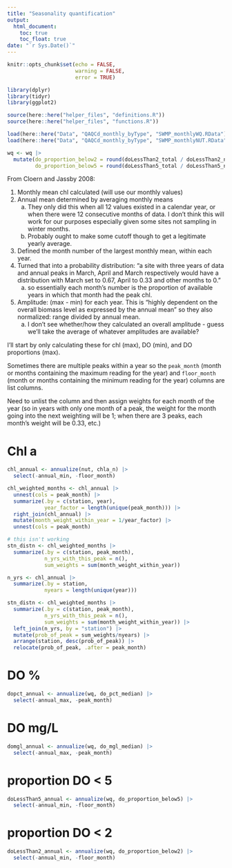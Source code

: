 ```yaml
---
title: "Seasonality quantification"
output: 
  html_document:
    toc: true
    toc_float: true
date: "`r Sys.Date()`"
---
```


```r
knitr::opts_chunk$set(echo = FALSE,
                      warning = FALSE,
                      error = TRUE)
```

```r
library(dplyr)
library(tidyr)
library(ggplot2)

source(here::here("helper_files", "definitions.R"))
source(here::here("helper_files", "functions.R"))

load(here::here("Data", "QAQCd_monthly_byType", "SWMP_monthlyWQ.RData"))
load(here::here("Data", "QAQCd_monthly_byType", "SWMP_monthlyNUT.RData"))

wq <- wq |> 
  mutate(do_proportion_below2 = round(doLessThan2_total / doLessThan2_nValid, 4),
         do_proportion_below5 = round(doLessThan5_total / doLessThan5_nValid, 4)) 
```


From Cloern and Jassby 2008:

1.  Monthly mean chl calculated (will use our monthly values)  
2.  Annual mean determined by averaging monthly means  
    a.  They only did this when all 12 values existed in a calendar year, or when there were 12 consecutive months of data. I don't think this will work for our purposes especially given some sites not sampling in winter months. 
    b.  Probably ought to make some cutoff though to get a legitimate yearly average.  
3.  Defined the month number of the largest monthly mean, within each year.  
4.  Turned that into a probability distribution: "a site with three years of data and annual peaks in March, April and March respectively would have a distribution with March set to 0.67, April to 0.33 and other months to 0."  
    a.  so essentially each month's number is the proportion of available years in which that month had the peak chl.  
5.  Amplitude: (max - min) for each year. This is "highly dependent on the overall biomass level as expressed by the annual mean" so they also normalized: range divided by annual mean.  
    a.  I don't see whether/how they calculated an overall amplitude - guess we'll take the average of whatever amplitudes are available?  
    

I'll start by only calculating these for chl (max), DO (min), and DO proportions (max).  

Sometimes there are multiple peaks within a year so the `peak_month` (month or months containing the maximum reading for the year) and `floor_month` (month or months containing the minimum reading for the year) columns are list columns.  

Need to unlist the column and then assign weights for each month of the year (so in years with only one month of a peak, the weight for the month going into the next weighting will be 1; when there are 3 peaks, each month's weight will be 0.33, etc.)


# Chl a  

```r
chl_annual <- annualize(nut, chla_n) |> 
  select(-annual_min, -floor_month) 

chl_weighted_months <- chl_annual |> 
  unnest(cols = peak_month) |> 
  summarize(.by = c(station, year),
            year_factor = length(unique(peak_month))) |> 
  right_join(chl_annual) |> 
  mutate(month_weight_within_year = 1/year_factor) |> 
  unnest(cols = peak_month)

# this isn't working
stn_distn <- chl_weighted_months |> 
  summarize(.by = c(station, peak_month),
            n_yrs_with_this_peak = n(),
            sum_weights = sum(month_weight_within_year)) 

n_yrs <- chl_annual |> 
  summarize(.by = station,
            nyears = length(unique(year)))

stn_distn <- chl_weighted_months |> 
  summarize(.by = c(station, peak_month),
            n_yrs_with_this_peak = n(),
            sum_weights = sum(month_weight_within_year)) |> 
  left_join(n_yrs, by = "station") |> 
  mutate(prob_of_peak = sum_weights/nyears) |> 
  arrange(station, desc(prob_of_peak)) |> 
  relocate(prob_of_peak, .after = peak_month)
```


# DO %  

```r
dopct_annual <- annualize(wq, do_pct_median) |> 
  select(-annual_max, -peak_month) 
```


# DO mg/L  

```r
domgl_annual <- annualize(wq, do_mgl_median) |> 
  select(-annual_max, -peak_month) 
```



# proportion DO < 5  

```r
doLessThan5_annual <- annualize(wq, do_proportion_below5) |> 
  select(-annual_min, -floor_month) 
```



# proportion DO < 2  

```r
doLessThan2_annual <- annualize(wq, do_proportion_below2) |> 
  select(-annual_min, -floor_month) 
```